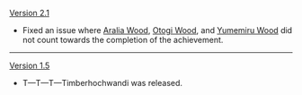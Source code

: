 {{Change History/Header}}
[[Version 2.1]]
* Fixed an issue where [[Aralia Wood]], [[Otogi Wood]], and [[Yumemiru Wood]] did not count towards the completion of the achievement.
----
[[Version 1.5]]
* T—T—T—Timberhochwandi was released.